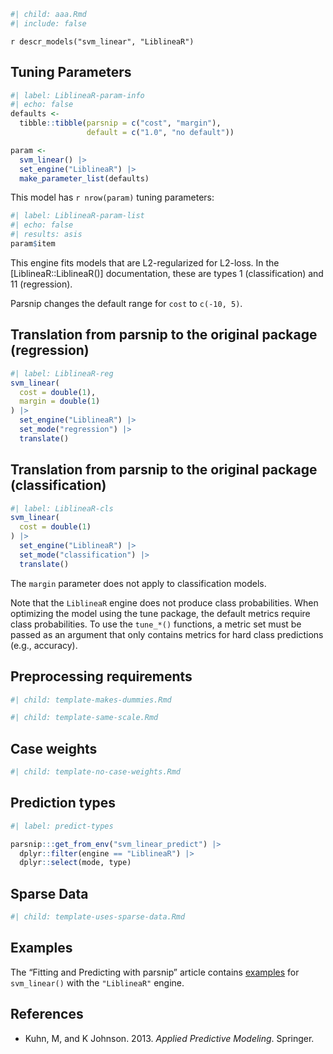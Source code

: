 ```r
#| child: aaa.Rmd
#| include: false
```

`r descr_models("svm_linear", "LiblineaR")`

## Tuning Parameters

```r
#| label: LiblineaR-param-info
#| echo: false
defaults <- 
  tibble::tibble(parsnip = c("cost", "margin"),
                 default = c("1.0", "no default"))

param <-
  svm_linear() |> 
  set_engine("LiblineaR") |> 
  make_parameter_list(defaults)
```

This model has `r nrow(param)` tuning parameters:

```r
#| label: LiblineaR-param-list
#| echo: false
#| results: asis
param$item
```

This engine fits models that are L2-regularized for L2-loss. In the [LiblineaR::LiblineaR()] documentation, these are types 1 (classification) and 11 (regression).

Parsnip changes the default range for `cost` to `c(-10, 5)`.

## Translation from parsnip to the original package (regression)

```r
#| label: LiblineaR-reg
svm_linear(
  cost = double(1),
  margin = double(1)
) |>  
  set_engine("LiblineaR") |> 
  set_mode("regression") |> 
  translate()
```

## Translation from parsnip to the original package (classification)

```r
#| label: LiblineaR-cls
svm_linear(
  cost = double(1)
) |> 
  set_engine("LiblineaR") |> 
  set_mode("classification") |> 
  translate()
```

The `margin` parameter does not apply to classification models. 

Note that the `LiblineaR` engine does not produce class probabilities. When optimizing the model using the tune package, the default metrics require class probabilities. To use the  `tune_*()` functions, a metric set must be passed as an argument that only contains metrics for hard class predictions (e.g., accuracy).

## Preprocessing requirements

```r
#| child: template-makes-dummies.Rmd
```

```r
#| child: template-same-scale.Rmd
```

## Case weights

```r
#| child: template-no-case-weights.Rmd
```

## Prediction types

```r
#| label: predict-types

parsnip:::get_from_env("svm_linear_predict") |>
  dplyr::filter(engine == "LiblineaR") |>
  dplyr::select(mode, type)

```

## Sparse Data

```r
#| child: template-uses-sparse-data.Rmd
```

## Examples 

The "Fitting and Predicting with parsnip" article contains [examples](https://parsnip.tidymodels.org/articles/articles/Examples.html#svm-linear-LiblineaR) for `svm_linear()` with the `"LiblineaR"` engine.

## References

 - Kuhn, M, and K Johnson. 2013. _Applied Predictive Modeling_. Springer.

